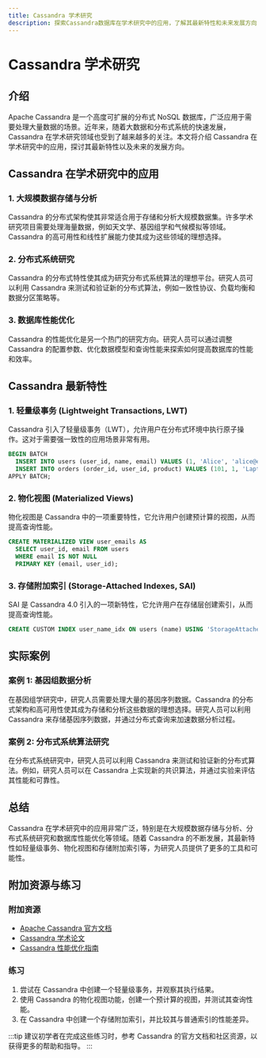 ```yaml
---
title: Cassandra 学术研究
description: 探索Cassandra数据库在学术研究中的应用，了解其最新特性和未来发展方向，适合初学者入门。
---
```


# Cassandra 学术研究

## 介绍

Apache Cassandra 是一个高度可扩展的分布式 NoSQL 数据库，广泛应用于需要处理大量数据的场景。近年来，随着大数据和分布式系统的快速发展，Cassandra 在学术研究领域也受到了越来越多的关注。本文将介绍 Cassandra 在学术研究中的应用，探讨其最新特性以及未来的发展方向。

## Cassandra 在学术研究中的应用

### 1. 大规模数据存储与分析

Cassandra 的分布式架构使其非常适合用于存储和分析大规模数据集。许多学术研究项目需要处理海量数据，例如天文学、基因组学和气候模拟等领域。Cassandra 的高可用性和线性扩展能力使其成为这些领域的理想选择。

### 2. 分布式系统研究

Cassandra 的分布式特性使其成为研究分布式系统算法的理想平台。研究人员可以利用 Cassandra 来测试和验证新的分布式算法，例如一致性协议、负载均衡和数据分区策略等。

### 3. 数据库性能优化

Cassandra 的性能优化是另一个热门的研究方向。研究人员可以通过调整 Cassandra 的配置参数、优化数据模型和查询性能来探索如何提高数据库的性能和效率。

## Cassandra 最新特性

### 1. 轻量级事务 (Lightweight Transactions, LWT)

Cassandra 引入了轻量级事务（LWT），允许用户在分布式环境中执行原子操作。这对于需要强一致性的应用场景非常有用。

```sql
BEGIN BATCH
  INSERT INTO users (user_id, name, email) VALUES (1, 'Alice', 'alice@example.com') IF NOT EXISTS;
  INSERT INTO orders (order_id, user_id, product) VALUES (101, 1, 'Laptop') IF NOT EXISTS;
APPLY BATCH;
```

### 2. 物化视图 (Materialized Views)

物化视图是 Cassandra 中的一项重要特性，它允许用户创建预计算的视图，从而提高查询性能。

```sql
CREATE MATERIALIZED VIEW user_emails AS
  SELECT user_id, email FROM users
  WHERE email IS NOT NULL
  PRIMARY KEY (email, user_id);
```

### 3. 存储附加索引 (Storage-Attached Indexes, SAI)

SAI 是 Cassandra 4.0 引入的一项新特性，它允许用户在存储层创建索引，从而提高查询性能。

```sql
CREATE CUSTOM INDEX user_name_idx ON users (name) USING 'StorageAttachedIndex';
```

## 实际案例

### 案例 1: 基因组数据分析

在基因组学研究中，研究人员需要处理大量的基因序列数据。Cassandra 的分布式架构和高可用性使其成为存储和分析这些数据的理想选择。研究人员可以利用 Cassandra 来存储基因序列数据，并通过分布式查询来加速数据分析过程。

### 案例 2: 分布式系统算法研究

在分布式系统研究中，研究人员可以利用 Cassandra 来测试和验证新的分布式算法。例如，研究人员可以在 Cassandra 上实现新的共识算法，并通过实验来评估其性能和可靠性。

## 总结

Cassandra 在学术研究中的应用非常广泛，特别是在大规模数据存储与分析、分布式系统研究和数据库性能优化等领域。随着 Cassandra 的不断发展，其最新特性如轻量级事务、物化视图和存储附加索引等，为研究人员提供了更多的工具和可能性。

## 附加资源与练习

### 附加资源

- [Apache Cassandra 官方文档](https://cassandra.apache.org/doc/latest/)
- [Cassandra 学术论文](https://www.google.com/search?q=cassandra+academic+papers)
- [Cassandra 性能优化指南](https://www.datastax.com/resources/whitepapers/cassandra-performance-tuning)

### 练习

1. 尝试在 Cassandra 中创建一个轻量级事务，并观察其执行结果。
2. 使用 Cassandra 的物化视图功能，创建一个预计算的视图，并测试其查询性能。
3. 在 Cassandra 中创建一个存储附加索引，并比较其与普通索引的性能差异。

:::tip
建议初学者在完成这些练习时，参考 Cassandra 的官方文档和社区资源，以获得更多的帮助和指导。
:::